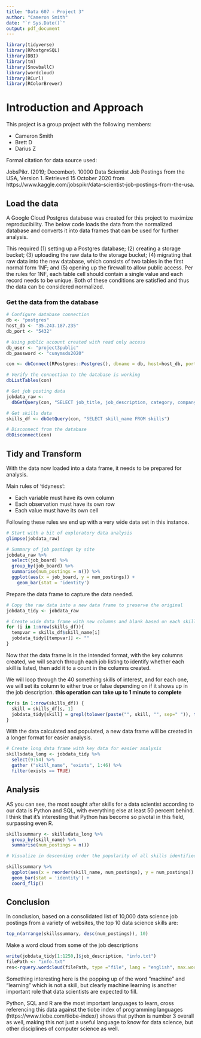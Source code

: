 ```yaml
---
title: "Data 607 - Project 3"
author: "Cameron Smith"
date: "`r Sys.Date()`"
output: pdf_document
---
```


```r
library(tidyverse)
library(RPostgreSQL)
library(DBI)
library(tm)
library(SnowballC)
library(wordcloud)
library(RCurl)
library(RColorBrewer)
```

# Introduction and Approach

This project is a group project with the following members:

* Cameron Smith
* Brett D
* Darius Z

Formal citation for data source used:

JobsPikr. (2019; December).  10000 Data Scientist Job Postings from the USA, Version 1.  Retrieved 15 October 2020 from https://www.kaggle.com/jobspikr/data-scientist-job-postings-from-the-usa.

## Load the data

A Google Cloud Postgres database was created for this project to maximize reproducibility.  The below code loads the data from the normalized database and converts it into data frames that can be used for further analysis.

This required (1) setting up a Postgres database; (2) creating a storage bucket; (3) uploading the raw data to the storage bucket; (4) migrating that raw data into the new database, which consists of two tables in the first normal form 1NF; and (5) opening up the firewall to allow public access.  Per the rules for 1NF, each table cell should contain a single value and each record needs to be unique.  Both of these conditions are satisfied and thus the data can be considered normalized.

### Get the data from the database

```r
# Configure database connection
db <- "postgres"
host_db <- "35.243.187.235"
db_port <- "5432"

# Using public account created with read only access
db_user <- "project3public"
db_password <- "cunymsds2020"

con <- dbConnect(RPostgres::Postgres(), dbname = db, host=host_db, port=db_port, user=db_user, password=db_password)

# Verify the connection to the database is working
dbListTables(con)

# Get job posting data
jobdata_raw <- 
  dbGetQuery(con, "SELECT job_title, job_description, category, company, city, state, job_board, post_date FROM jobs")

# Get skills data
skills_df <- dbGetQuery(con, "SELECT skill_name FROM skills")

# Disconnect from the database
dbDisconnect(con) 

```

## Tidy and Transform

With the data now loaded into a data frame, it needs to be prepared for analysis.

Main rules of 'tidyness': 

* Each variable must have its own column
* Each observation must have its own row
* Each value must have its own cell

Following these rules we end up with a very wide data set in this instance.

```r
# Start with a bit of exploratory data analysis
glimpse(jobdata_raw)

# Summary of job postings by site
jobdata_raw %>% 
  select(job_board) %>% 
  group_by(job_board) %>% 
  summarise(num_postings = n()) %>%
  ggplot(aes(x = job_board, y = num_postings)) +
    geom_bar(stat = 'identity')
```

Prepare the data frame to capture the data needed.

```r
# Copy the raw data into a new data frame to preserve the original
jobdata_tidy <- jobdata_raw

# Create wide data frame with new columns and blank based on each skill name
for (i in 1:nrow(skills_df)){
  tempvar = skills_df$skill_name[i]
  jobdata_tidy[[tempvar]] <- ""
}

```

Now that the data frame is in the intended format, with the key columns created, we will search through each job listing to identify whether each skill is listed, then add it to a count in the columns created.

We will loop through the 40 something skills of interest, and for each one, we will set its column to either true or false depending on if it shows up in the job description.  **this operation can take up to 1 minute to complete**

```r
for(s in 1:nrow(skills_df)) {
  skill = skills_df[s, 1]
  jobdata_tidy[skill] = grepl(tolower(paste("", skill, "", sep=" ")), tolower(jobdata_tidy$job_description), fixed=TRUE)
}

```


With the data calculated and populated, a new data frame will be created in a longer format for easier analysis.

```r
# Create long data frame with key data for easier analysis
skillsdata_long <- jobdata_tidy %>%
  select(9:54) %>%
  gather ("skill_name", "exists", 1:46) %>%
  filter(exists == TRUE)

```

## Analysis

AS you can see, the most sought after skills for a data scientist according to our data is Python and SQL, with everything else at least 50 percent behind.  I think that it's interesting that Python has become so pivotal in this field, surpassing even R.

```r
skillssummary <- skillsdata_long %>% 
  group_by(skill_name) %>%
  summarise(num_postings = n())

# Visualize in descending order the popularity of all skills identified

skillssummary %>%  
  ggplot(aes(x = reorder(skill_name, num_postings), y = num_postings)) +
  geom_bar(stat = 'identity') +
  coord_flip()
```


## Conclusion

In conclusion, based on a consolidated list of 10,000 data science job postings from a variety of websites, the top 10 data science skills are:

```r
top_n(arrange(skillssummary, desc(num_postings)), 10)
```

Make a word cloud from some of the job descriptions
```r
write(jobdata_tidy[1:1250,]$job_description, "info.txt")
filePath <- "info.txt"
res<-rquery.wordcloud(filePath, type ="file", lang = "english", max.words = 50)
```

Something interesting here is the popping up of the word "machine" and "learning" which is not a skill, but clearly machine learning is another important role that data scientists are expected to fill.


Python, SQL and R are the most important languages to learn, cross referencing this data against the tiobe index of programming languages (https://www.tiobe.com/tiobe-index/) shows that python is number 3 overall as well, making this not just a useful language to know for data science, but other disciplines of computer science as well.
